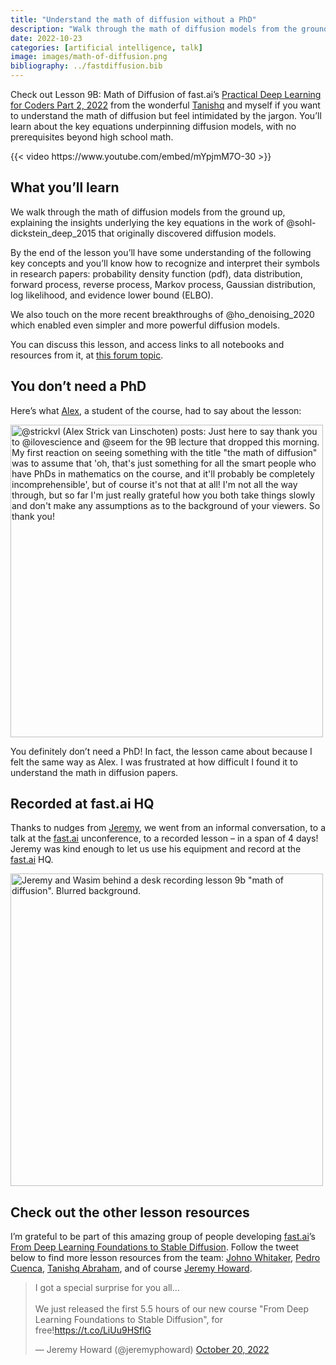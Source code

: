 ```yaml
---
title: "Understand the math of diffusion without a PhD"
description: "Walk through the math of diffusion models from the ground up with no prerequisites beyond high school math."
date: 2022-10-23
categories: [artificial intelligence, talk]
image: images/math-of-diffusion.png
bibliography: ../fastdiffusion.bib
---
```


Check out Lesson 9B: Math of Diffusion of fast.ai's [Practical Deep Learning for Coders Part 2, 2022](https://www.fast.ai/posts/part2-2022.html) from the wonderful [Tanishq](https://twitter.com/iScienceLuvr) and myself if you want to understand the math of diffusion but feel intimidated by the jargon. You'll learn about the key equations underpinning diffusion models, with no prerequisites beyond high school math.

{{< video https://www.youtube.com/embed/mYpjmM7O-30 >}}

## What you'll learn

We walk through the math of diffusion models from the ground up, explaining the insights underlying the key equations in the work of @sohl-dickstein_deep_2015 that originally discovered diffusion models.

By the end of the lesson you'll have some understanding of the following key concepts and you'll know how to recognize and interpret their symbols in research papers: probability density function (pdf), data distribution, forward process, reverse process, Markov process, Gaussian distribution, log likelihood, and evidence lower bound (ELBO).

We also touch on the more recent breakthroughs of @ho_denoising_2020 which enabled even simpler and more powerful diffusion models.

You can discuss this lesson, and access links to all notebooks and resources from it, at [this forum topic](https://forums.fast.ai/t/lesson-9b-math-of-diffusion/101077).

## You don't need a PhD

Here's what [Alex](https://twitter.com/strickvl), a student of the course, had to say about the lesson:

![](images/strickvl-on-math-of-diffusion.png){alt="@strickvl (Alex Strick van Linschoten) posts: Just here to say thank you to @ilovescience and @seem for the 9B lecture that dropped this morning. My first reaction on seeing something with the title \"the math of diffusion\" was to assume that 'oh, that's just something for all the smart people who have PhDs in mathematics on the course, and it'll probably be completely incomprehensible', but of course it's not that at all! I'm not all the way through, but so far I'm just really grateful how you both take things slowly and don't make any assumptions as to the background of your viewers. So thank you!" width="500px" fig-align="center" .rounded .border .shadow-sm}

You definitely don't need a PhD! In fact, the lesson came about because I felt the same way as Alex. I was frustrated at how difficult I found it to understand the math in diffusion papers.

## Recorded at fast.ai HQ

Thanks to nudges from [Jeremy](https://twitter.com/jeremyphoward), we went from an informal conversation, to a talk at the [fast.ai](https://fast.ai) unconference, to a recorded lesson – in a span of 4 days! Jeremy was kind enough to let us use his equipment and record at the [fast.ai](https://fast.ai) HQ.

![](images/recording-math-of-diffusion.png){alt="Jeremy and Wasim behind a desk recording lesson 9b \"math of diffusion\". Blurred background." width="500px" fig-align="center" .rounded}

## Check out the other lesson resources

I'm grateful to be part of this amazing group of people developing [fast.ai](https://fast.ai)'s [From Deep Learning Foundations to Stable Diffusion](https://www.fast.ai/posts/part2-2022.html). Follow the tweet below to find more lesson resources from the team: [Johno Whitaker](https://twitter.com/johnowhitaker), [Pedro Cuenca](https://twitter.com/pcuenq), [Tanishq Abraham](https://twitter.com/iScienceLuvr), and of course [Jeremy Howard](https://twitter.com/jeremyphoward).

<blockquote class="twitter-tweet"><p lang="en" dir="ltr">I got a special surprise for you all...<br><br>We just released the first 5.5 hours of our new course &quot;From Deep Learning Foundations to Stable Diffusion&quot;, for free!<a href="https://t.co/LiUu9HSflG">https://t.co/LiUu9HSflG</a></p>&mdash; Jeremy Howard (@jeremyphoward) <a href="https://twitter.com/jeremyphoward/status/1582921318348992513?ref_src=twsrc%5Etfw">October 20, 2022</a></blockquote> <script async src="https://platform.twitter.com/widgets.js" charset="utf-8"></script>

